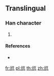 {{character info/new}}
==Translingual==

===Han character===
{{Han char|rn=10|rad=儿|as=06|sn=8|four=|canj=MUMG|ids=⿺元王}}

# {{defn|Han|sort=儿06}}

====References====
* {{Han ref|kx=0125.131|dkj=|dj=|hdz=|uh=34AC|ud=13484|bh=|bd=}}

[[fr:㒬]]
[[pl:㒬]]
[[th:㒬]]
[[zh:㒬]]